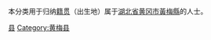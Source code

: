 {{Catnav|頁面分類|各種主題的頁面分類|依中国各省来作的分类|各地中国人|湖北人|黄冈人}}
{{Catnav|頁面分類|人物|各國人物|中国人|各地中国人|湖北人|黄冈人}}

本分类用于归纳[[籍贯|籍贯]]（出生地）属于[[湖北省|湖北省]][[黄冈市|黄冈市]][[黃梅縣|黃梅縣]]的人士。

[[Category:黄冈人|县]]
[[Category:黄梅县|Category:黄梅县]]